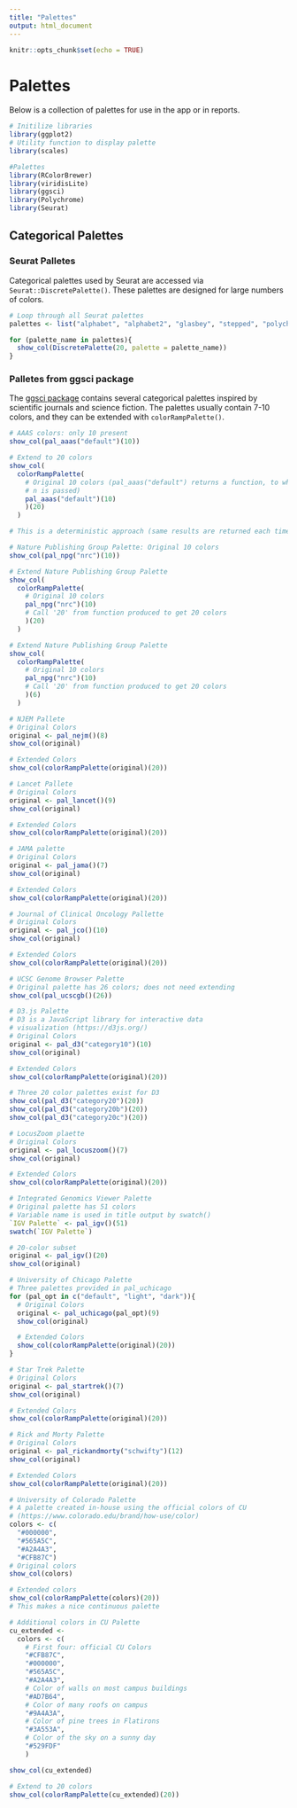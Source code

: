 ```yaml
---
title: "Palettes"
output: html_document
---
```


```r
knitr::opts_chunk$set(echo = TRUE)
```

# Palettes

Below is a collection of palettes for use in the app or in reports.

```r
# Initilize libraries
library(ggplot2)
# Utility function to display palette
library(scales)

#Palettes
library(RColorBrewer)
library(viridisLite)
library(ggsci)
library(Polychrome)
library(Seurat)
```

## Categorical Palettes

### Seurat Palletes

Categorical palettes used by Seurat are accessed via `Seurat::DiscretePalette()`. These palettes are designed for large numbers of colors.

```r
# Loop through all Seurat palettes
palettes <- list("alphabet", "alphabet2", "glasbey", "stepped", "polychrome")

for (palette_name in palettes){
  show_col(DiscretePalette(20, palette = palette_name))
}
```


### Palletes from ggsci package

The [ggsci package](https://nanx.me/ggsci/articles/ggsci.html) contains several categorical palettes inspired by scientific journals and science fiction. The palettes usually contain 7-10 colors, and they can be extended with `colorRampPalette()`.

```r
# AAAS colors: only 10 present
show_col(pal_aaas("default")(10))

# Extend to 20 colors
show_col(
  colorRampPalette(
    # Original 10 colors (pal_aaas("default") returns a function, to which
    # n is passed)
    pal_aaas("default")(10)
    )(20)
  )

# This is a deterministic approach (same results are returned each time the function is ran)
```

```r
# Nature Publishing Group Palette: Original 10 colors
show_col(pal_npg("nrc")(10))
```


```r
# Extend Nature Publishing Group Palette
show_col(
  colorRampPalette(
    # Original 10 colors 
    pal_npg("nrc")(10)
    # Call '20' from function produced to get 20 colors
    )(20)
  )
```

```r
# Extend Nature Publishing Group Palette
show_col(
  colorRampPalette(
    # Original 10 colors 
    pal_npg("nrc")(10)
    # Call '20' from function produced to get 20 colors
    )(6)
  )
```


```r
# NJEM Pallete
# Original Colors
original <- pal_nejm()(8)
show_col(original)

# Extended Colors
show_col(colorRampPalette(original)(20))
```

```r
# Lancet Pallete
# Original Colors
original <- pal_lancet()(9)
show_col(original)

# Extended Colors
show_col(colorRampPalette(original)(20))
```

```r
# JAMA palette
# Original Colors
original <- pal_jama()(7)
show_col(original)

# Extended Colors
show_col(colorRampPalette(original)(20))
```

```r
# Journal of Clinical Oncology Pallette
# Original Colors
original <- pal_jco()(10)
show_col(original)

# Extended Colors
show_col(colorRampPalette(original)(20))
```

```r
# UCSC Genome Browser Palette
# Original palette has 26 colors; does not need extending
show_col(pal_ucscgb()(26))
```

```r
# D3.js Palette
# D3 is a JavaScript library for interactive data 
# visualization (https://d3js.org/)
# Original Colors
original <- pal_d3("category10")(10)
show_col(original)

# Extended Colors
show_col(colorRampPalette(original)(20))

# Three 20 color palettes exist for D3
show_col(pal_d3("category20")(20))
show_col(pal_d3("category20b")(20))
show_col(pal_d3("category20c")(20))
```

```r
# LocusZoom plaette
# Original Colors
original <- pal_locuszoom()(7)
show_col(original)

# Extended Colors
show_col(colorRampPalette(original)(20))
```

```r
# Integrated Genomics Viewer Palette
# Original palette has 51 colors
# Variable name is used in title output by swatch() 
`IGV Palette` <- pal_igv()(51)
swatch(`IGV Palette`)

# 20-color subset
original <- pal_igv()(20)
show_col(original)
```

```r
# University of Chicago Palette
# Three palettes provided in pal_uchicago
for (pal_opt in c("default", "light", "dark")){
  # Original Colors
  original <- pal_uchicago(pal_opt)(9)
  show_col(original)

  # Extended Colors
  show_col(colorRampPalette(original)(20))
}
```

```r
# Star Trek Palette
# Original Colors
original <- pal_startrek()(7)
show_col(original)

# Extended Colors
show_col(colorRampPalette(original)(20))
```

```r
# Rick and Morty Palette
# Original Colors
original <- pal_rickandmorty("schwifty")(12)
show_col(original)

# Extended Colors
show_col(colorRampPalette(original)(20))
```

```r
# University of Colorado Palette
# A palette created in-house using the official colors of CU
# (https://www.colorado.edu/brand/how-use/color)
colors <- c(
  "#000000", 
  "#565A5C", 
  "#A2A4A3",
  "#CFB87C") 
# Original colors
show_col(colors)

# Extended colors
show_col(colorRampPalette(colors)(20))
# This makes a nice continuous palette

# Additional colors in CU Palette
cu_extended <-
  colors <- c(
    # First four: official CU Colors
    "#CFB87C", 
    "#000000", 
    "#565A5C", 
    "#A2A4A3",
    # Color of walls on most campus buildings 
    "#AD7B64",
    # Color of many roofs on campus
    "#9A4A3A",
    # Color of pine trees in Flatirons
    "#3A553A",
    # Color of the sky on a sunny day
    "#529FDF"
    )

show_col(cu_extended)

# Extend to 20 colors
show_col(colorRampPalette(cu_extended)(20))
```

```r

```

